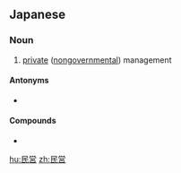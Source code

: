 ==Japanese==
{{ja-kanjitab|みん|えい|yomi=o}}

===Noun===
{{ja-noun|みんえい|kyu=民營}}

# [[private]] ([[nongovernmental]]) management

====Antonyms====
* {{ja-r|官営|かんえい}}

====Compounds====
* {{ja-r|民営化|みんえいか}}

[[hu:民営]]
[[zh:民営]]